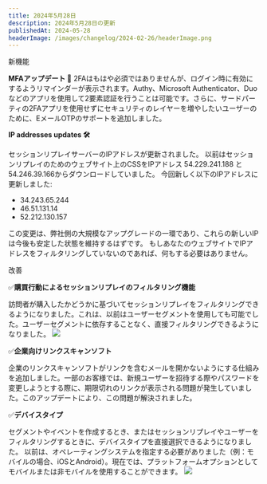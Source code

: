 ```yaml
---
title: 2024年5月28日
description: 2024年5月28日の更新
publishedAt: 2024-05-28
headerImage: /images/changelog/2024-02-26/headerImage.png
---
```


<Badge variant="noLink" className="m-0">
  <span>新機能</span>
</Badge>

**MFAアップデート 🔐**
2FAはもはや必須ではありませんが、ログイン時に有効にするようリマインダーが表示されます。Authy、Microsoft Authenticator、Duoなどのアプリを使用して2要素認証を行うことは可能です。さらに、サードパーティの2FAアプリを使用せずにセキュリティのレイヤーを増やしたいユーザーのために、EメールOTPのサポートを追加しました。

**IP addresses updates 🛠️**

セッションリプレイサーバーのIPアドレスが更新されました。
以前はセッションリプレイのためのウェブサイト上のCSSをIPアドレス 54.229.241.188 と 54.246.39.166からダウンロードしていました。
今回新しく以下のIPアドレスに更新しました:
- 34.243.65.244
- 46.51.131.14
- 52.212.130.157

この変更は、弊社側の大規模なアップグレードの一環であり、これらの新しいIPは今後も安定した状態を維持するはずです。
もしあなたのウェブサイトでIPアドレスをフィルタリングしていないのであれば、何もする必要はありません。


<Badge variant="noLink" className="m-0">
  <span>改善</span>
</Badge>

✅**購買行動によるセッションリプレイのフィルタリング機能**

訪問者が購入したかどうかに基づいてセッションリプレイをフィルタリングできるようになりました。これは、以前はユーザーセグメントを使用しても可能でした。ユーザーセグメントに依存することなく、直接フィルタリングできるようになりました。
![](/images/changelog/2024-05-28/1.gif)

✅**企業向けリンクスキャンソフト**

企業のリンクスキャンソフトがリンクを含むメールを開かないようにする仕組みを追加しました。一部のお客様では、新規ユーザーを招待する際やパスワードを変更しようとする際に、期限切れのリンクが表示される問題が発生していました。このアップデートにより、この問題が解決されました。

✅**デバイスタイプ**

セグメントやイベントを作成するとき、またはセッションリプレイやユーザーをフィルタリングするときに、デバイスタイプを直接選択できるようになりました。
以前は、オペレーティングシステムを指定する必要がありました（例：モバイルの場合、iOSとAndroid）。現在では、プラットフォームオプションとしてモバイルまたは非モバイルを使用することができます。
![](/images/changelog/2024-05-28/2.gif)


